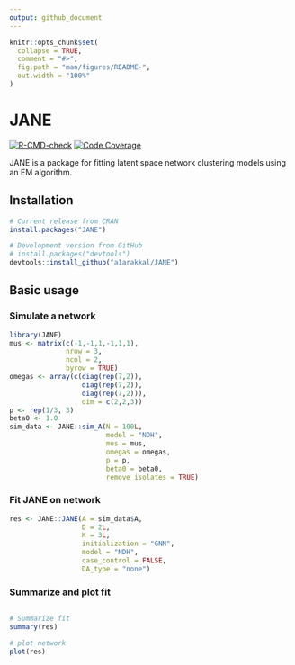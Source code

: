```yaml
---
output: github_document
---
```


<!-- README.md is generated from README.Rmd. Please edit that file -->

```r
knitr::opts_chunk$set(
  collapse = TRUE,
  comment = "#>",
  fig.path = "man/figures/README-",
  out.width = "100%"
)
```

# JANE

<!-- badges: start -->
[![R-CMD-check](https://github.com/a1arakkal/JANE/actions/workflows/R-CMD-check.yaml/badge.svg)](https://github.com/a1arakkal/JANE/actions/workflows/R-CMD-check.yaml)
[![Code Coverage](https://codecov.io/gh/a1arakkal/JANE/branch/master/graph/badge.svg)](https://codecov.io/gh/a1arakkal/JANE)

<!-- badges: end -->

JANE is a package for fitting latent space network clustering models using an EM algorithm. 

## Installation

``` r
# Current release from CRAN
install.packages("JANE")

# Development version from GitHub
# install.packages("devtools")
devtools::install_github("a1arakkal/JANE")
```


## Basic usage

### Simulate a network

``` r
library(JANE)
mus <- matrix(c(-1,-1,1,-1,1,1), 
              nrow = 3,
              ncol = 2, 
              byrow = TRUE)
omegas <- array(c(diag(rep(7,2)),
                  diag(rep(7,2)), 
                  diag(rep(7,2))), 
                  dim = c(2,2,3))
p <- rep(1/3, 3)
beta0 <- 1.0
sim_data <- JANE::sim_A(N = 100L, 
                        model = "NDH",
                        mus = mus, 
                        omegas = omegas, 
                        p = p, 
                        beta0 = beta0, 
                        remove_isolates = TRUE)
```

### Fit JANE on network

``` r
res <- JANE::JANE(A = sim_data$A,
                  D = 2L,
                  K = 3L,
                  initialization = "GNN", 
                  model = "NDH",
                  case_control = FALSE,
                  DA_type = "none")
```

### Summarize and plot fit

``` r

# Summarize fit 
summary(res)

# plot network
plot(res)
```

